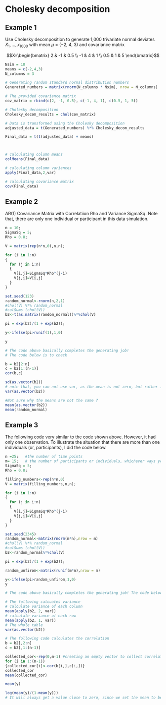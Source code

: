 # Cholesky decomposition

## Example 1
Use Cholesky decomposition to generate 1,000 trivariate normal deviates $X_1, ..., x_{1000}$ with mean $\mu$ = (−2, 4, 3) and covariance matrix

$$X=\begin{bmatrix}
2 & -1 & 0.5 \\
-1 & 4 & 1 \\
0.5 & 1 & 5 
\end{bmatrix}$$


```r
Nsim = 10           
means = c(-2,4,3)              
N_columns = 3               

# Generating random standard normal distribution numbers 
Generated_numbers = matrix(rnorm(N_columns * Nsim), nrow = N_columns) 

# The provided covariance matrix
cov_matrix = rbind(c(2, -1, 0.5), c(-1, 4, 1), c(0.5, 1, 5))

# Cholesky decomposition 
Cholesky_decom_results = chol(cov_matrix)    

# Data is transformed using the Cholesky decomposition 
adjusted_data = t(Generated_numbers) %*% Cholesky_decom_results       

Final_data = t(t(adjusted_data) + means)



# calculating column means
colMeans(Final_data)

# calculating column variances
apply(Final_data,2,var)

# calculating covariance matrix
cov(Final_data)

```



## Example 2

AR(1) Covariance Matrix with Correlatiion Rho and Variance SigmaSq. Note that, there are only one individual or participant in this data simulation.

```R
n = 10;
SigmaSq = 5;
Rho = 0.8;

V = matrix(rep(n*n,0),n,n);

for (i in 1:n)
{
  for (j in i:n)
  {
    V[i,j]=SigmaSq*Rho^(j-i)
    V[j,i]=V[i,j]
  }
}

set.seed(123)
random_normal<-rnorm(n,2,1)
#chol(V) %*% random_normal
#colSums (chol(V))
b2<-t(as.matrix(random_normal))%*%chol(V)

pi = exp(b2)/(1 + exp(b2));

y<-ifelse(pi>runif(1),1,0)

y

# The code above basically completes the generating job! 
# The code below is to check 

b = b2[2:n]
c = b2[1:(n-1)]
cor(b,c)   

sd(as.vector(b2))
# note that, you can not use var, as the mean is not zero, but rather it is 2
var(as.vector(b2))

#Not sure why the means are not the same ?
mean(as.vector(b2))
mean(random_normal)
```


## Example 3

The following code very similar to the code shown above. However, it had only one observation. To illustrate the situation that there are more than one individuals (or, participants), I did the code below.

```R
n =25;   #the number of time points
m= 15;   # the number of participants or individuals, whichever ways you would like to think 
SigmaSq = 5;
Rho = 0.8;

filling_numbers<-rep(n*n,0)
V = matrix(filling_numbers,n,n);

for (i in 1:n)
{
  for (j in i:n)
  {
    V[i,j]=SigmaSq*Rho^(j-i)
    V[j,i]=V[i,j]
  }
}

set.seed(2345)
random_normal<-matrix(rnorm(m*n),nrow = m)
#chol(V) %*% random_normal
#colSums (chol(V))
b2<-random_normal%*%chol(V)

pi = exp(b2)/(1 + exp(b2));

random_unfirom<-matrix(runif(m*n),nrow = m)

y<-ifelse(pi>random_unfirom,1,0)
y

# The code above basically completes the generating job! The code below is to check 

# The following calcuates variance
# calculate variance of each column
mean(apply(b2, 2, var))
# calculate variance of each row
mean(apply(b2, 1, var))
# The whole table
var(as.vector(b2))

# The following code calculates the correlation 
b = b2[,2:n]
c = b2[,1:(n-1)]

collected_cor<-rep(0,m-1) #creating an empty vector to collect correlation. 
for (i in 1:(m-1))
{collected_cor[i]<-cor(b[i,],c[i,])}
collected_cor
mean(collected_cor)

mean(y)

log(mean(y)/(1-mean(y)))
# It will always get a value close to zero, since we set the mean to be zero when simulating the data

```